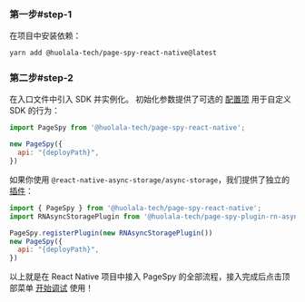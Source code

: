 

### 第一步#step-1

在项目中安装依赖：

```bash
yarn add @huolala-tech/page-spy-react-native@latest
```

### 第二步#step-2

在入口文件中引入 SDK 并实例化。 初始化参数提供了可选的 [配置项]({VITE_SDK_RN_REPO}) 用于自定义 SDK 的行为：

```js
import PageSpy from '@huolala-tech/page-spy-react-native';

new PageSpy({
  api: "{deployPath}",
})
```

如果你使用 `@react-native-async-storage/async-storage`，我们提供了独立的 [插件]({VITE_PLUGIN_RN_STORAGE})：

```js
import { PageSpy } from '@huolala-tech/page-spy-react-native';
import RNAsyncStoragePlugin from '@huolala-tech/page-spy-plugin-rn-async-storage';

PageSpy.registerPlugin(new RNAsyncStoragePlugin())
new PageSpy({
  api: "{deployPath}",
})
```

以上就是在 React Native 项目中接入 PageSpy 的全部流程，接入完成后点击顶部菜单 <Tooltip title="菜单默认隐藏，部署后可见" color="purple"><a href="javascript:void(0)">开始调试</a></Tooltip> 使用！
